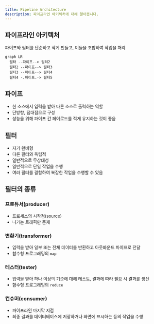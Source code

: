 ```yaml
---
title: Pipeline Architecture
description: 파이프라인 아키텍처에 대해 알아봅니다.
---
```


## 파이프라인 아키텍처


파이프와 필터를 단순하고 작게 만들고, 이들을 조합하여 작업을 처리

```mermaid
graph LR
  필터 --파이프--> 필터2
  필터2 --파이프--> 필터3
  필터3 --파이프--> 필터4
  필터4 -.파이프.-> 필터5
```


## 파이프

- 한 소스에서 입력을 받아 다른 소스로 출력하는 역할
- 단방향, 점대점으로 구성
- 성능을 위해 파이프 간 페이로드를 적게 유지하는 것이 좋음


## 필터

- 자기 완비형
- 다른 필터와 독립적
- 일반적으로 무상태성
- 일반적으로 단일 작업을 수행
- 여러 필터를 결합하여 복잡한 작업을 수행할 수 있음


## 필터의 종류


### 프로듀서(producer)

- 프로세스의 시작점(source)
- 나가는 트래픽만 존재


### 변환기(transformer)

- 입력을 받아 일부 또는 전체 데이터를 반환하고 아웃바운드 파이프로 전달
- 함수형 프로그래밍의 `map`


### 테스터(tester)

- 입력을 받아 하나 이상의 기준에 대해 테스트, 결과에 따라 필요 시 결과를 생산
- 함수형 프로그래밍의 `reduce`


### 컨슈머(consumer)

- 파이프라인 마지막 지점
- 최종 결과를 데이터베이스에 저장하거나 화면에 표시하는 등의 작업을 수행
